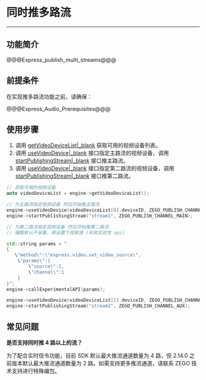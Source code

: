 # 同时推多路流

- - -

##  功能简介

@@@Express_publish_multi_streams@@@

## 前提条件

在实现推多路流功能之前，请确保：

@@@Express_Audio_Prerequisites@@@

## 使用步骤

1. 调用 [getVideoDeviceList\|_blank](@getVideoDeviceList) 获取可用的视频设备列表。
2. 调用 [useVideoDevice\|_blank](@useVideoDevice) 接口指定主路流的视频设备，调用 [startPublishingStream\|_blank](@startPublishingStream) 接口推主路流。
3. 调用 [useVideoDevice\|_blank](@useVideoDevice) 接口指定第二路流的视频设备，调用 [startPublishingStream\|_blank](@startPublishingStream) 接口推第二路流。

```cpp
// 获取可用的视频设备
auto videoDeviceList = engine->getVideoDeviceList();

// 为主路流指定视频设备 然后开始推主路流
engine->useVideoDevice(videoDeviceList[0].deviceID, ZEGO_PUBLISH_CHANNEL_MAIN);
engine->startPublishingStream("stream1", ZEGO_PUBLISH_CHANNEL_MAIN);

// 为第二路流指定视频设备 然后开始推第二路流
// 辅路默认不采集，得设置下视频源 (利用实验性 api)

std::string params = "
{
   \"method\":\"express.video.set_video_source\",
    \"params\":{
        \"source\":2,
        \"channel\":1
    }
}";
engine->callExperimentalAPI(params);

engine->useVideoDevice(videoDeviceList[1].deviceID, ZEGO_PUBLISH_CHANNEL_AUX);
engine->startPublishingStream("stream2", ZEGO_PUBLISH_CHANNEL_AUX);
```


## 常见问题

**是否支持同时推 4 路以上的流？**

为了配合实时信令功能，目前 SDK 默认最大推流通道数量为 4 路，但 2.14.0 之前版本默认最大推流通道数量为 2 路。如需支持更多推流通道，请联系 ZEGO 技术支持进行特殊编包。
